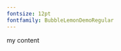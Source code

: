 ```yaml
---
fontsize: 12pt
fontfamily: BubbleLemonDemoRegular
---
```


<html>
<title>Titulo </title>

 my content